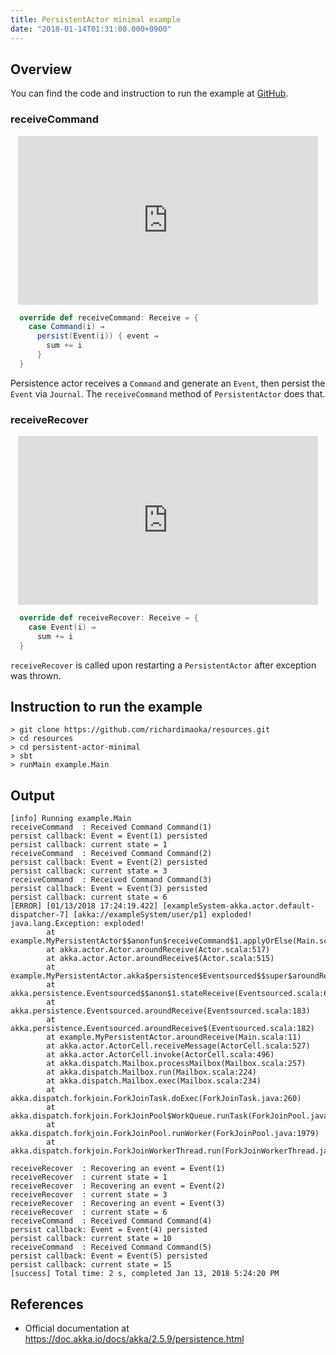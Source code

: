 ```yaml
---
title: PersistentActor minimal example
date: "2018-01-14T01:31:00.000+0900"
---
```


## Overview

You can find the code and instruction to run the example at [GitHub](https://github.com/richardimaoka/resources/tree/master/persistent-actor-minimal).

### receiveCommand

<p align="center"><iframe width="480" height="270" src="https://www.youtube.com/embed/Jt9xDvYMNMc" frameBorder="0" allow="autoplay; encrypted-media" allowFullScreen></iframe></p>

```scala
  override def receiveCommand: Receive = {
    case Command(i) ⇒
      persist(Event(i)) { event ⇒
        sum += i
      }
  }
```

Persistence actor receives a `Command` and generate an `Event`, then persist the `Event` via `Journal`. The `receiveCommand` method of `PersistentActor` does that.

### receiveRecover

<p align="center"><iframe width="480" height="270" src="https://www.youtube.com/embed/xfsF0u0s3e4" frameBorder="0" allow="autoplay; encrypted-media" allowFullScreen></iframe></p>

```scala
  override def receiveRecover: Receive = {
    case Event(i) ⇒
      sum += i
  }
```

`receiveRecover` is called upon restarting a `PersistentActor` after exception was thrown.

## Instruction to run the example
```
> git clone https://github.com/richardimaoka/resources.git
> cd resources
> cd persistent-actor-minimal
> sbt
> runMain example.Main
```

## Output 
```
[info] Running example.Main
receiveCommand  : Received Command Command(1)
persist callback: Event = Event(1) persisted
persist callback: current state = 1
receiveCommand  : Received Command Command(2)
persist callback: Event = Event(2) persisted
persist callback: current state = 3
receiveCommand  : Received Command Command(3)
persist callback: Event = Event(3) persisted
persist callback: current state = 6
[ERROR] [01/13/2018 17:24:19.422] [exampleSystem-akka.actor.default-dispatcher-7] [akka://exampleSystem/user/p1] exploded!
java.lang.Exception: exploded!
        at example.MyPersistentActor$$anonfun$receiveCommand$1.applyOrElse(Main.scala:37)
        at akka.actor.Actor.aroundReceive(Actor.scala:517)
        at akka.actor.Actor.aroundReceive$(Actor.scala:515)
        at example.MyPersistentActor.akka$persistence$Eventsourced$$super$aroundReceive(Main.scala:11)
        at akka.persistence.Eventsourced$$anon$1.stateReceive(Eventsourced.scala:663)
        at akka.persistence.Eventsourced.aroundReceive(Eventsourced.scala:183)
        at akka.persistence.Eventsourced.aroundReceive$(Eventsourced.scala:182)
        at example.MyPersistentActor.aroundReceive(Main.scala:11)
        at akka.actor.ActorCell.receiveMessage(ActorCell.scala:527)
        at akka.actor.ActorCell.invoke(ActorCell.scala:496)
        at akka.dispatch.Mailbox.processMailbox(Mailbox.scala:257)
        at akka.dispatch.Mailbox.run(Mailbox.scala:224)
        at akka.dispatch.Mailbox.exec(Mailbox.scala:234)
        at akka.dispatch.forkjoin.ForkJoinTask.doExec(ForkJoinTask.java:260)
        at akka.dispatch.forkjoin.ForkJoinPool$WorkQueue.runTask(ForkJoinPool.java:1339)
        at akka.dispatch.forkjoin.ForkJoinPool.runWorker(ForkJoinPool.java:1979)
        at akka.dispatch.forkjoin.ForkJoinWorkerThread.run(ForkJoinWorkerThread.java:107)

receiveRecover  : Recovering an event = Event(1)
receiveRecover  : current state = 1
receiveRecover  : Recovering an event = Event(2)
receiveRecover  : current state = 3
receiveRecover  : Recovering an event = Event(3)
receiveRecover  : current state = 6
receiveCommand  : Received Command Command(4)
persist callback: Event = Event(4) persisted
persist callback: current state = 10
receiveCommand  : Received Command Command(5)
persist callback: Event = Event(5) persisted
persist callback: current state = 15
[success] Total time: 2 s, completed Jan 13, 2018 5:24:20 PM
```

## References 

- Official documentation at https://doc.akka.io/docs/akka/2.5.9/persistence.html
